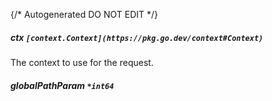 {/* Autogenerated DO NOT EDIT  */}
##### **ctx** `[context.Context](https://pkg.go.dev/context#Context)`
The context to use for the request.

##### **globalPathParam** `*int64`

